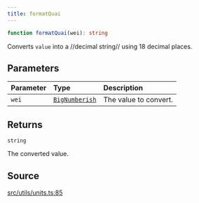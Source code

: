 ```yaml
---
title: formatQuai
---
```


```ts
function formatQuai(wei): string
```

Converts `value` into a //decimal string// using 18 decimal places.

## Parameters

| Parameter | Type | Description |
| :------ | :------ | :------ |
| `wei` | [`BigNumberish`](/content/type-aliases/BigNumberish) | The value to convert. |

## Returns

`string`

The converted value.

## Source

[src/utils/units.ts:85](https://github.com/dominant-strategies/quais-6.js/blob/95934f9b18ff90a0666dd9772179b612f2ad5510/src/utils/units.ts#L85)
